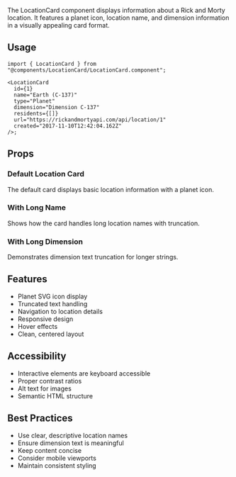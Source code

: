 
<Meta of={LocationCardStories} />

<Banner title="LocationCard" />

<PageLayout>

The LocationCard component displays information about a Rick and Morty location.
It features a planet icon, location name, and dimension information in a visually appealing card format.

## Usage

```tsx
import { LocationCard } from "@components/LocationCard/LocationCard.component";

<LocationCard
  id={1}
  name="Earth (C-137)"
  type="Planet"
  dimension="Dimension C-137"
  residents={[]}
  url="https://rickandmortyapi.com/api/location/1"
  created="2017-11-10T12:42:04.162Z"
/>;
```

## Props

<Controls />

### Default Location Card

<Story of={LocationCardStories.Default} />

The default card displays basic location information with a planet icon.

### With Long Name

<Story of={LocationCardStories.WithLongName} />

Shows how the card handles long location names with truncation.

### With Long Dimension

<Story of={LocationCardStories.WithLongDimension} />

Demonstrates dimension text truncation for longer strings.

## Features

- Planet SVG icon display
- Truncated text handling
- Navigation to location details
- Responsive design
- Hover effects
- Clean, centered layout

## Accessibility

- Interactive elements are keyboard accessible
- Proper contrast ratios
- Alt text for images
- Semantic HTML structure

## Best Practices

- Use clear, descriptive location names
- Ensure dimension text is meaningful
- Keep content concise
- Consider mobile viewports
- Maintain consistent styling

</PageLayout>
